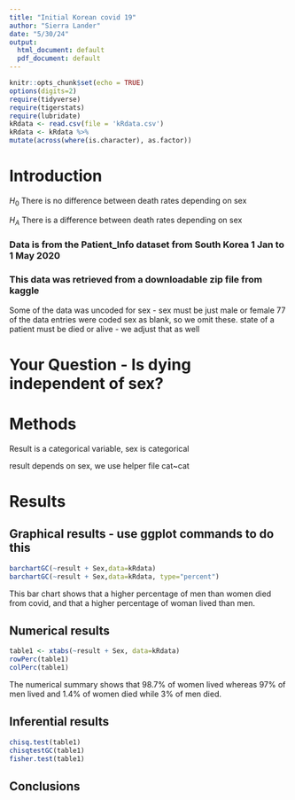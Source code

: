 ```yaml
---
title: "Initial Korean covid 19"
author: "Sierra Lander"
date: "5/30/24"
output:
  html_document: default
  pdf_document: default
---
```


```r
knitr::opts_chunk$set(echo = TRUE)
options(digits=2)
require(tidyverse)
require(tigerstats)
require(lubridate)
kRdata <- read.csv(file = 'kRdata.csv')
kRdata <- kRdata %>%
mutate(across(where(is.character), as.factor))

```

# Introduction

$H_0$ There is no difference between death rates depending on sex  

$H_A$ There is a difference between death rates depending on sex





### Data is from the Patient_Info dataset from South Korea 1 Jan to 1 May 2020
### This data was retrieved from a downloadable zip file from kaggle

Some of the data was uncoded for sex - sex must be just male or female
77 of the data entries were coded sex  as blank, so we omit these.
state of a patient must be died or alive - we adjust that as well   
  
# Your Question - Is dying independent of sex?


# Methods

Result is a categorical variable, sex is categorical

result depends on sex, we use helper file cat~cat

# Results  


## Graphical results - use ggplot commands to do this  

```r
barchartGC(~result + Sex,data=kRdata)
barchartGC(~result + Sex,data=kRdata, type="percent")

```



This bar chart shows that a higher percentage of men than women died from covid, and that a higher percentage of woman lived than men.
  



  
## Numerical results

```r
table1 <- xtabs(~result + Sex, data=kRdata)
rowPerc(table1)
colPerc(table1)
```
The numerical summary shows that 98.7% of women lived whereas 97% of men lived and 1.4% of women died while 3% of men died.





## Inferential results 


```r
chisq.test(table1)
chisqtestGC(table1)
fisher.test(table1)
```



## Conclusions

